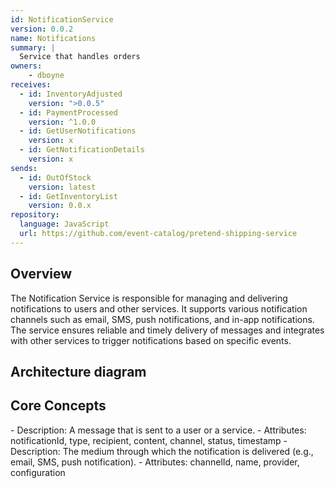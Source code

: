 ```yaml
---
id: NotificationService
version: 0.0.2
name: Notifications
summary: |
  Service that handles orders
owners:
    - dboyne
receives:
  - id: InventoryAdjusted
    version: ">0.0.5"
  - id: PaymentProcessed
    version: ^1.0.0
  - id: GetUserNotifications
    version: x
  - id: GetNotificationDetails
    version: x
sends:
  - id: OutOfStock
    version: latest
  - id: GetInventoryList
    version: 0.0.x
repository:
  language: JavaScript
  url: https://github.com/event-catalog/pretend-shipping-service
---
```



## Overview

The Notification Service is responsible for managing and delivering notifications to users and other services. It supports various notification channels such as email, SMS, push notifications, and in-app notifications. The service ensures reliable and timely delivery of messages and integrates with other services to trigger notifications based on specific events.

<Tiles >
    <Tile icon="DocumentIcon" href={`/docs/services/${frontmatter.id}/${frontmatter.version}/changelog`}  title="View the changelog" description="Want to know the history of this service? View the change logs" />
    <Tile icon="UserGroupIcon" href="/docs/teams/full-stack" title="Contact the team" description="Any questions? Feel free to contact the owners" />
    <Tile icon="BoltIcon" href={`/visualiser/services/${frontmatter.id}/${frontmatter.version}`} title={`Sends ${frontmatter.sends.length} messages`} description="This service sends messages to downstream consumers" />
    <Tile icon="BoltIcon"  href={`/visualiser/services/${frontmatter.id}/${frontmatter.version}`} title={`Receives ${frontmatter.receives.length} messages`} description="This service receives messages from other services" />
</Tiles>


## Architecture diagram

<NodeGraph />

## Core Concepts

<AccordionGroup>
  <Accordion title="Notification">
    - Description: A message that is sent to a user or a service.
    - Attributes: notificationId, type, recipient, content, channel, status, timestamp
  </Accordion>
  <Accordion title="Channel">
    - Description: The medium through which the notification is delivered (e.g., email, SMS, push notification).
    - Attributes: channelId, name, provider, configuration 
  </Accordion>
</AccordionGroup>

<Footer />